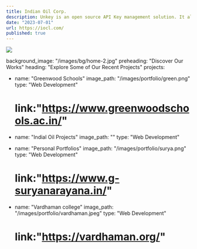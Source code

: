 ```yaml
---
title: Indian Oil Corp.
description: Unkey is an open source API Key management solution. It allows you to create, manage and validate API Keys for your users. It’s built with security and speed in mind.
date: "2023-07-01"
url: https://iocl.com/
published: true
---
```


[![](/img/IndianOil.png)](https://iocl.com)

background_image: "/images/bg/home-2.jpg"
preheading: "Discover Our Works"
heading: "Explore Some of Our Recent Projects"
projects:

- name: "Greenwood Schools"
  image_path: "/images/portfolio/green.png"
  type: "Web Development"
  # link:"https://www.greenwoodschools.ac.in/"

- name: "Indial Oil Projects"
  image_path: ""
  type: "Web Development"

- name: "Personal Portfolios"
  image_path: "/images/portfolio/surya.png"
  type: "Web Development"
  # link:"https://www.g-suryanarayana.in/"

- name: "Vardhaman college"
  image_path: "/images/portfolio/vardhaman.jpeg"
  type: "Web Development"
  # link:"https://vardhaman.org/"

